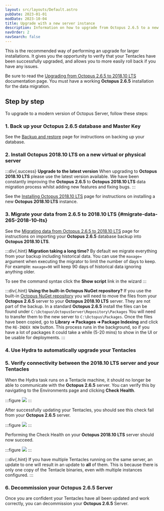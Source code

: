 ```yaml
---
layout: src/layouts/Default.astro
pubDate: 2023-01-01
modDate: 2023-10-04
title: Upgrade with a new server instance
description: Information on how to upgrade from Octopus 2.6.5 to a new Octopus instance.
navOrder: 2
navSearch: false
---
```


This is the recommended way of performing an upgrade for larger installations. It gives you the opportunity to verify that your Tentacles have been successfully upgraded, and allows you to more easily roll back if you have any issues.

Be sure to read the [Upgrading from Octopus 2.6.5 to 2018.10 LTS](/docs/administration/upgrading/legacy/upgrading-from-octopus-2.6.5-2018.10lts) documentation page. You must have a working **Octopus 2.6.5** installation for the data migration.

## Step by step

To upgrade to a modern version of Octopus Server, follow these steps:

### 1. Back up your Octopus 2.6.5 database and Master Key

See the [Backup and restore](/docs/administration/upgrading/legacy/upgrading-from-octopus-2.6.5-2018.10lts/backup-2.6) page for instructions on backing up your database.

### 2. Install Octopus 2018.10 LTS on a new virtual or physical server

:::div{.success}
**Upgrade to the latest version**
When upgrading to **Octopus 2018.10 LTS** please use the latest version available. We have been constantly improving the **Octopus 2.6.5** to **Octopus 2018.10 LTS** data migration process whilst adding new features and fixing bugs.
:::

See the [Installing Octopus 2018.10 LTS](/docs/installation) page for instructions on installing a new **Octopus 2018.10 LTS** instance.

### 3. Migrate your data from 2.6.5 to 2018.10 LTS \{#migrate-data-265-2018-10-lts}

See the [Migrating data from Octopus 2.6.5 to 2018.10 LTS](/docs/administration/upgrading/legacy/upgrading-from-octopus-2.6.5-2018.10lts/migrating-data-from-octopus-2.6.5-2018.10lts) page for instructions on importing your **Octopus 2.6.5** database backup into **Octopus 2018.10 LTS**.

:::div{.hint}
**Migration taking a long time?**
By default we migrate everything from your backup including historical data. You can use the `maxage=` argument when executing the migrator to limit the number of days to keep. For example: `maxage=90` will keep 90 days of historical data ignoring anything older.

To see the command syntax click the **Show script** link in the wizard
:::

:::div{.hint}
**Using the built-in Octopus NuGet repository?**
If you use the built-in [Octopus NuGet repository](/docs/packaging-applications/package-repositories) you will need to move the files from your **Octopus 2.6.5** server to your **Octopus 2018.10 LTS** server. They are not part of the backup.
In a standard **Octopus 2.6.5** install the files can be found under `C:\Octopus\OctopusServer\Repository\Packages`
You will need to transfer them to the new server to `C:\Octopus\Packages`. Once the files have been copied, go to **Library ➜ Packages ➜ Package Indexing** and click the `RE-INDEX NOW` button. This process runs in the background, so if you have a lot of packages it could take a while (5-20 mins) to show in the UI or be usable for deployments.
:::

### 4. Use Hydra to automatically upgrade your Tentacles

<UsingHydra />

### 5. Verify connectivity between the 2018.10 LTS server and your Tentacles

When the Hydra task runs on a Tentacle machine, it should no longer be able to communicate with the **Octopus 2.6.5** server. You can verify this by navigating to the Environments page and clicking **Check Health**.

:::figure
![](/docs/img/administration/upgrading/legacy/upgrading-from-octopus-2.6.5-2018.10lts/images/3278012.png)
:::

After successfully updating your Tentacles, you should see this check fail from your **Octopus 2.6.5** server.

:::figure
![](/docs/img/administration/upgrading/legacy/upgrading-from-octopus-2.6.5-2018.10lts/images/3278011.png)
:::

Performing the Check Health on your **Octopus 2018.10 LTS** server should now succeed.

:::figure
![](/docs/img/administration/upgrading/legacy/upgrading-from-octopus-2.6.5-2018.10lts/images/3278009.png)
:::

:::div{.hint}
If you have multiple Tentacles running on the same server, an update to one will result in an update to **all** of them. This is because there is only one copy of the Tentacle binaries, even with multiple instances configured.
:::

### 6. Decommission your Octopus 2.6.5 Server

Once you are confident your Tentacles have all been updated and work correctly, you can decommission your **Octopus 2.6.5** Server.
